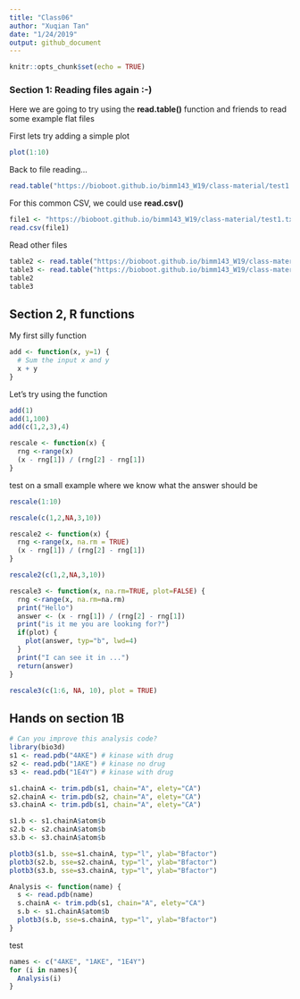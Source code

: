 ```yaml
---
title: "Class06"
author: "Xuqian Tan"
date: "1/24/2019"
output: github_document
---
```


```r
knitr::opts_chunk$set(echo = TRUE)
```

### Section 1: Reading files again :-)

Here we are going to try using the **read.table()** function and friends to read some example flat files 

First lets try adding a simple plot
```r
plot(1:10)

```

Back to file reading...
```r
read.table("https://bioboot.github.io/bimm143_W19/class-material/test1.txt", header = TRUE, sep = ",")
```

For this common CSV, we could use **read.csv()**
```r
file1 <- "https://bioboot.github.io/bimm143_W19/class-material/test1.txt"
read.csv(file1)
```

Read other files
```r
table2 <- read.table("https://bioboot.github.io/bimm143_W19/class-material/test2.txt", header = TRUE, sep = "$")
table3 <- read.table("https://bioboot.github.io/bimm143_W19/class-material/test3.txt", header = FALSE)
table2
table3
```

## Section 2, R functions

My first silly function
```r
add <- function(x, y=1) {
  # Sum the input x and y
  x + y
}
```

Let's try using the function
```r
add(1)
add(1,100)
add(c(1,2,3),4)
```

```r
rescale <- function(x) {
  rng <-range(x)
  (x - rng[1]) / (rng[2] - rng[1])
}
```

test on a small example where we know what the answer should be
```r
rescale(1:10)
```
```r
rescale(c(1,2,NA,3,10))
```

```r
rescale2 <- function(x) {
  rng <-range(x, na.rm = TRUE)
  (x - rng[1]) / (rng[2] - rng[1])
}

rescale2(c(1,2,NA,3,10))
```

```r
rescale3 <- function(x, na.rm=TRUE, plot=FALSE) {
  rng <-range(x, na.rm=na.rm)
  print("Hello")
  answer <- (x - rng[1]) / (rng[2] - rng[1])
  print("is it me you are looking for?")
  if(plot) {
    plot(answer, typ="b", lwd=4)
  }
  print("I can see it in ...")
  return(answer)
}
```

```r
rescale3(c(1:6, NA, 10), plot = TRUE)
```


## Hands on section 1B
```r
# Can you improve this analysis code?
library(bio3d)
s1 <- read.pdb("4AKE") # kinase with drug
s2 <- read.pdb("1AKE") # kinase no drug
s3 <- read.pdb("1E4Y") # kinase with drug

s1.chainA <- trim.pdb(s1, chain="A", elety="CA")
s2.chainA <- trim.pdb(s2, chain="A", elety="CA")
s3.chainA <- trim.pdb(s1, chain="A", elety="CA")

s1.b <- s1.chainA$atom$b
s2.b <- s2.chainA$atom$b
s3.b <- s3.chainA$atom$b

plotb3(s1.b, sse=s1.chainA, typ="l", ylab="Bfactor")
plotb3(s2.b, sse=s2.chainA, typ="l", ylab="Bfactor")
plotb3(s3.b, sse=s3.chainA, typ="l", ylab="Bfactor")
```

```r
Analysis <- function(name) {
  s <- read.pdb(name)
  s.chainA <- trim.pdb(s1, chain="A", elety="CA")
  s.b <- s1.chainA$atom$b
  plotb3(s.b, sse=s.chainA, typ="l", ylab="Bfactor")
}
```

test
```r
names <- c("4AKE", "1AKE", "1E4Y")
for (i in names){
  Analysis(i)
}
```






